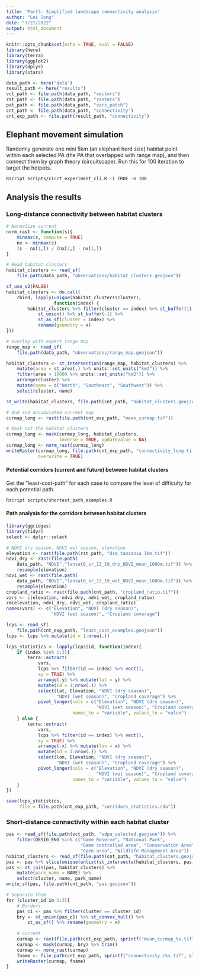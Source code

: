 ```yaml
---
title: 'Part3: Simplified landscape connectivity analysis'
author: "Lei Song"
date: "7/27/2022"
output: html_document
---
```


```r
knitr::opts_chunk$set(echo = TRUE, eval = FALSE)
library(here)
library(terra)
library(ggplot2)
library(dplyr)
library(stars)

data_path <- here("data")
result_path <- here("results")
vct_path <- file.path(data_path, "vectors")
rst_path <- file.path(data_path, "rasters")
pat_path <- file.path(data_path, "vars_patch")
cnt_path <- file.path(data_path, "connectivity")
cnt_exp_path <- file.path(result_path, "connectivity")
```

## Elephant movement simulation

Randomly generate one mini 5km (an elephant herd size) habitat point within each selected PA (the PA that overlapped with range map), and then connect them by graph theory (circuitscape). Run this for 100 iteration to target the hotpots.

```
Rscript scripts/circt_experiment_cli.R -i TRUE -n 100
```

## Analysis the results
### Long-distance connectivity between habitat clusters

```r
# Normalize current
norm_rast <- function(s){
    minmax(s, compute = TRUE)
    nx <- minmax(s)    
    (s - nx[1,]) / (nx[2,] - nx[1,])
}

# Read habitat clusters
habitat_clusters <- read_sf(
    file.path(data_path, "observations/habitat_clusters.geojson"))

sf_use_s2(FALSE)
habitat_clusters <- do.call(
    rbind, lapply(unique(habitat_clusters$cluster), 
                  function(index) {
        habitat_clusters %>% filter(cluster == index) %>% st_buffer(1) %>% 
            st_union() %>% st_buffer(-1) %>% 
            st_as_sf(cluster = index) %>% 
            rename(geometry = x)
}))

# Overlap with expert range map
range_map <- read_sf(
    file.path(data_path, "observations/range_map.geojson"))

habitat_clusters <- st_intersection(range_map, habitat_clusters) %>% 
    mutate(area = st_area(.) %>% units::set_units("km2")) %>% 
    filter(area > 10000 %>% units::set_units("km2")) %>% 
    arrange(cluster) %>% 
    mutate(name = c("North", "Southeast", "Southwest")) %>% 
    select(cluster, name)

st_write(habitat_clusters, file.path(cnt_path, "habitat_clusters.geojson"))

# And and accumulated current map
curmap_long <- rast(file.path(cnt_exp_path, "mean_curmap.tif"))

# Mask out the habitat clusters
curmap_long <- mask(curmap_long, habitat_clusters, 
                    inverse = TRUE, updatevalue = NA)
curmap_long <- norm_rast(curmap_long)
writeRaster(curmap_long, file.path(cnt_exp_path, "connectivity_long.tif"),
            overwrite = TRUE)
```

#### Potential corridors (current and future) between habitat clusters

Get the "least-cost-path" for each case to compare the level of difficulty for each potential path.

```
Rscript scripts/shortest_path_examples.R
```

#### Path analysis for the corridors between habitat clusters

```r
library(ggridges)
library(tidyr)
select <- dplyr::select

# NDVI dry season, NDVI wet season, elevation
elevation <- rast(file.path(rst_path, "dsm_tanzania_1km.tif"))
ndvi_dry <- rast(file.path(
    data_path, "NDVI","lansat8_sr_13_19_dry_NDVI_mean_1000m.tif")) %>% 
    resample(elevation)
ndvi_wet <- rast(file.path(
    data_path, "NDVI","lansat8_sr_13_19_wet_NDVI_mean_1000m.tif")) %>% 
    resample(elevation)
cropland_ratio <- rast(file.path(cnt_path, "cropland_ratio.tif"))
vars <- c(elevation, ndvi_dry, ndvi_wet, cropland_ratio)
rm(elevation, ndvi_dry, ndvi_wet, cropland_ratio)
names(vars) <- c("Elevation", "NDVI (dry season)", 
                 "NDVI (wet season)", "Cropland coverage")

lcps <- read_sf(
    file.path(cnt_exp_path, "least_cost_examples.geojson"))
lcps <- lcps %>% mutate(id = 1:nrow(.))

lcps_statistics <- lapply(lcps$id, function(index){
    if (index %in% 1:3){
        terra::extract(
            vars, 
            lcps %>% filter(id == index) %>% vect(),
            xy = TRUE) %>% 
            arrange(-y) %>% mutate(lat = y) %>% 
            mutate(id = 1:nrow(.)) %>% 
            select(lat, Elevation, "NDVI (dry season)", 
                   "NDVI (wet season)", "Cropland coverage") %>% 
            pivot_longer(cols = c("Elevation", "NDVI (dry season)", 
                                  "NDVI (wet season)", "Cropland coverage"),
                         names_to = "variable", values_to = "value")
    } else {
        terra::extract(
            vars, 
            lcps %>% filter(id == index) %>% vect(),
            xy = TRUE) %>% 
            arrange(-x) %>% mutate(lon = x) %>% 
            mutate(id = 1:nrow(.)) %>% 
            select(lon, Elevation, "NDVI (dry season)", 
                   "NDVI (wet season)", "Cropland coverage") %>% 
            pivot_longer(cols = c("Elevation", "NDVI (dry season)", 
                                  "NDVI (wet season)", "Cropland coverage"),
                         names_to = "variable", values_to = "value")
    }
})

save(lcps_statistics, 
     file = file.path(cnt_exp_path, "corridors_statistics.rda"))
```

### Short-distance connectivity within each habitat cluster

```r
pas <- read_sf(file.path(vct_path, "wdpa_selected.geojson")) %>% 
    filter(DESIG_ENG %in% c("Game Reserve", "National Park",
                            "Game controlled area", "Conservation Area",
                            "Open area", "Wildlife Management Area"))
habitat_clusters <- read_sf(file.path(cnt_path, "habitat_clusters.geojson"))
pas <- pas %>% slice(unique(unlist(st_intersects(habitat_clusters, pas))))
pas <- st_join(pas, habitat_clusters) %>% 
    mutate(park_name = NAME) %>% 
    select(cluster, name, park_name)
write_sf(pas, file.path(cnt_path, "pas.geojson"))

# Separate them
for (cluster_id in 1:3){
    # Borders
    pas_c1 <- pas %>% filter(cluster == cluster_id)
    bry <- st_union(pas_c1) %>% st_convex_hull() %>% 
        st_as_sf() %>% rename(geometry = x)
    
    # current
    curmap <- rast(file.path(cnt_exp_path, sprintf("mean_curmap_%s.tif", cluster_id)))
    curmap <- mask(curmap, bry) %>% trim()
    curmap <- norm_rast(curmap)
    fname <- file.path(cnt_exp_path, sprintf("connectivity_c%s.tif", cluster_id))
    writeRaster(curmap, fname)
}
```
